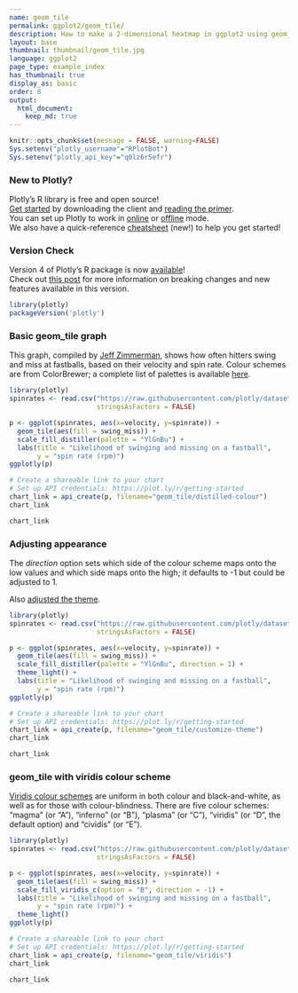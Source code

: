 ```yaml
---
name: geom_tile
permalink: ggplot2/geom_tile/
description: How to make a 2-dimensional heatmap in ggplot2 using geom_tile.
layout: base
thumbnail: thumbnail/geom_tile.jpg
language: ggplot2
page_type: example_index
has_thumbnail: true
display_as: basic
order: 8
output:
  html_document:
    keep_md: true
---
```


```r
knitr::opts_chunk$set(message = FALSE, warning=FALSE)
Sys.setenv("plotly_username"="RPlotBot")
Sys.setenv("plotly_api_key"="q0lz6r5efr")
```

### New to Plotly?

Plotly's R library is free and open source!<br>
[Get started](https://plot.ly/r/getting-started/) by downloading the client and [reading the primer](https://plot.ly/r/getting-started/).<br>
You can set up Plotly to work in [online](https://plot.ly/r/getting-started/#hosting-graphs-in-your-online-plotly-account) or [offline](https://plot.ly/r/offline/) mode.<br>
We also have a quick-reference [cheatsheet](https://images.plot.ly/plotly-documentation/images/r_cheat_sheet.pdf) (new!) to help you get started!

### Version Check

Version 4 of Plotly's R package is now [available](https://plot.ly/r/getting-started/#installation)!<br>
Check out [this post](http://moderndata.plot.ly/upgrading-to-plotly-4-0-and-above/) for more information on breaking changes and new features available in this version.

```r
library(plotly)
packageVersion('plotly')
```

### Basic geom\_tile graph
This graph, compiled by [Jeff Zimmerman](https://docs.google.com/spreadsheets/d/1HI-dikWN64clxSGJu2QV8C64R9Bkzt8K-jFaeHj4X7k/edit#gid=0), shows how often hitters swing and miss at fastballs, based on their velocity and spin rate. Colour schemes are from ColorBrewer; a complete list of palettes is available [here](https://ggplot2.tidyverse.org/reference/scale_brewer.html).

```r
library(plotly)
spinrates <- read.csv("https://raw.githubusercontent.com/plotly/datasets/master/spinrates.csv",
                      stringsAsFactors = FALSE)

p <- ggplot(spinrates, aes(x=velocity, y=spinrate)) +
  geom_tile(aes(fill = swing_miss)) +
  scale_fill_distiller(palette = "YlGnBu") +
  labs(title = "Likelihood of swinging and missing on a fastball",
       y = "spin rate (rpm)")
ggplotly(p)

# Create a shareable link to your chart
# Set up API credentials: https://plot.ly/r/getting-started
chart_link = api_create(p, filename="geom_tile/distilled-colour")
chart_link
```

```r
chart_link
```

### Adjusting appearance
The *direction* option sets which side of the colour scheme maps onto the low values and which side maps onto the high; it defaults to -1 but could be adjusted to 1.

Also [adjusted the theme](https://ggplot2.tidyverse.org/reference/ggtheme.html).

```r
library(plotly)
spinrates <- read.csv("https://raw.githubusercontent.com/plotly/datasets/master/spinrates.csv",
                      stringsAsFactors = FALSE)

p <- ggplot(spinrates, aes(x=velocity, y=spinrate)) +
  geom_tile(aes(fill = swing_miss)) +
  scale_fill_distiller(palette = "YlGnBu", direction = 1) +
  theme_light() +
  labs(title = "Likelihood of swinging and missing on a fastball",
       y = "spin rate (rpm)")
ggplotly(p)

# Create a shareable link to your chart
# Set up API credentials: https://plot.ly/r/getting-started
chart_link = api_create(p, filename="geom_tile/customize-theme")
chart_link
```

```r
chart_link
```

### geom\_tile with viridis colour scheme
[Viridis colour schemes](https://ggplot2.tidyverse.org/reference/scale_brewer.html) are uniform in both colour and black-and-white, as well as for those with colour-blindness. There are five colour schemes: "magma" (or "A"), "inferno" (or "B"), "plasma" (or "C"), "viridis" (or "D", the default option) and "cividis" (or "E").

```r
library(plotly)
spinrates <- read.csv("https://raw.githubusercontent.com/plotly/datasets/master/spinrates.csv",
                      stringsAsFactors = FALSE)

p <- ggplot(spinrates, aes(x=velocity, y=spinrate)) +
  geom_tile(aes(fill = swing_miss)) +
  scale_fill_viridis_c(option = "B", direction = -1) +
  labs(title = "Likelihood of swinging and missing on a fastball",
       y = "spin rate (rpm)") +
  theme_light()
ggplotly(p)

# Create a shareable link to your chart
# Set up API credentials: https://plot.ly/r/getting-started
chart_link = api_create(p, filename="geom_tile/viridis")
chart_link
```

```r
chart_link
```

